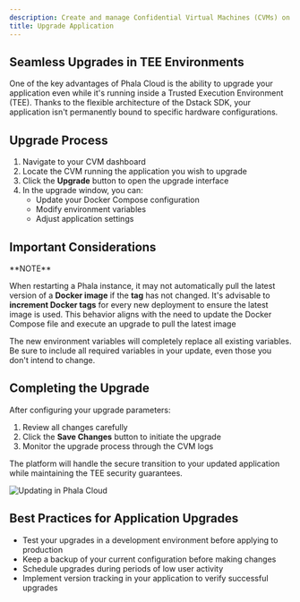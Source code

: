 ```yaml
---
description: Create and manage Confidential Virtual Machines (CVMs) on Phala Cloud.
title: Upgrade Application
---
```



## Seamless Upgrades in TEE Environments

One of the key advantages of Phala Cloud is the ability to upgrade your application even while it's running inside a Trusted Execution Environment (TEE). Thanks to the flexible architecture of the Dstack SDK, your application isn't permanently bound to specific hardware configurations.

## Upgrade Process

1. Navigate to your CVM dashboard
2. Locate the CVM running the application you wish to upgrade
3. Click the **Upgrade** button to open the upgrade interface
4. In the upgrade window, you can:
   * Update your Docker Compose configuration
   * Modify environment variables
   * Adjust application settings

## Important Considerations

<Note type="warning">
**NOTE**

When restarting a Phala instance, it may not automatically pull the latest version of a **Docker image** if the **tag** has not changed. It's advisable to **increment Docker tags** for every new deployment to ensure the latest image is used. This behavior aligns with the need to update the Docker Compose file and execute an upgrade to pull the latest image

The new environment variables will completely replace all existing variables. Be sure to include all required variables in your update, even those you don't intend to change.
</Note>

## Completing the Upgrade

After configuring your upgrade parameters:

1. Review all changes carefully
2. Click the **Save Changes** button to initiate the upgrade
3. Monitor the upgrade process through the CVM logs

The platform will handle the secure transition to your updated application while maintaining the TEE security guarantees.

<Frame caption="Updating in Phala Cloud">
    <img src="../../../images/cloud-update-env.png" alt="Updating in Phala Cloud" />

</Frame>

## Best Practices for Application Upgrades

* Test your upgrades in a development environment before applying to production
* Keep a backup of your current configuration before making changes
* Schedule upgrades during periods of low user activity
* Implement version tracking in your application to verify successful upgrades
